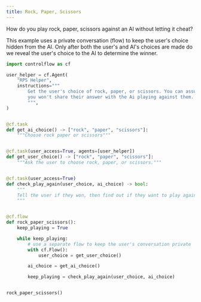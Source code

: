 ```yaml
---
title: Rock, Paper, Scissors
---
```


How do you play rock, paper, scissors against an AI without letting it cheat?

This example uses a private conversation (flow) to keep the user's choice hidden from the AI. Only after both the user's and AI's choices are made do we reveal the user's choice to the AI to determine the winner.


```python
import controlflow as cf

user_helper = cf.Agent(
    "RPS Helper",
    instructions="""
        Get the user's choice of rock, paper, or scissors. You can assure them that
        you won't share their answer with the Ai playing against them.
        """,
)


@cf.task
def get_ai_choice() -> ["rock", "paper", "scissors"]:
    """Choose rock paper or scissors"""


@cf.task(user_access=True, agents=[user_helper])
def get_user_choice() -> ["rock", "paper", "scissors"]:
    """Ask the user to choose rock, paper, or scissors."""


@cf.task(user_access=True)
def check_play_again(user_choice, ai_choice) -> bool:
    """
    Tell the user if they won, then find out if they want to play again.
    """


@cf.flow
def rock_paper_scissors():
    keep_playing = True

    while keep_playing:
        # use a separate flow to keep the user's conversation private
        with cf.Flow():
            user_choice = get_user_choice()

        ai_choice = get_ai_choice()

        keep_playing = check_play_again(user_choice, ai_choice)


rock_paper_scissors()
````